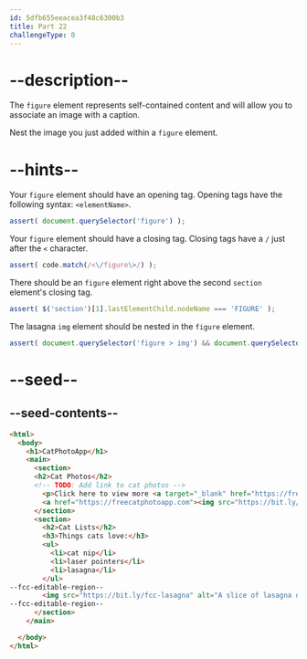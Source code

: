 ```yaml
---
id: 5dfb655eeacea3f48c6300b3
title: Part 22
challengeType: 0
---
```


# --description--

The `figure` element represents self-contained content and will allow you to associate an image with a caption.

Nest the image you just added within a `figure` element.

# --hints--

Your `figure` element should have an opening tag. Opening tags have the following syntax: `<elementName>`.

```js
assert( document.querySelector('figure') );
```

Your `figure` element should have a closing tag. Closing tags have a `/` just after the `<` character.

```js
assert( code.match(/<\/figure\>/) );
```

There should be an `figure` element right above the second `section` element's closing tag.

```js
assert( $('section')[1].lastElementChild.nodeName === 'FIGURE' );
```

The lasagna `img` element should be nested in the `figure` element.

```js
assert( document.querySelector('figure > img') && document.querySelector('figure > img').getAttribute('src').toLowerCase() === 'https://bit.ly/fcc-lasagna');
```

# --seed--

## --seed-contents--

```html
<html>
  <body>
    <h1>CatPhotoApp</h1>
    <main>
      <section>
      <h2>Cat Photos</h2>
      <!-- TODO: Add link to cat photos -->
        <p>Click here to view more <a target="_blank" href="https://freecatphotoapp.com">cat photos</a>.</p>
        <a href="https://freecatphotoapp.com"><img src="https://bit.ly/fcc-relaxing-cat" alt="A cute orange cat lying on its back."></a>
      </section>
      <section>
        <h2>Cat Lists</h2>
        <h3>Things cats love:</h3>
        <ul>
          <li>cat nip</li>
          <li>laser pointers</li>
          <li>lasagna</li>
        </ul>
--fcc-editable-region--
        <img src="https://bit.ly/fcc-lasagna" alt="A slice of lasagna on a plate.">
--fcc-editable-region--
      </section>
    </main>

  </body>
</html>
```

